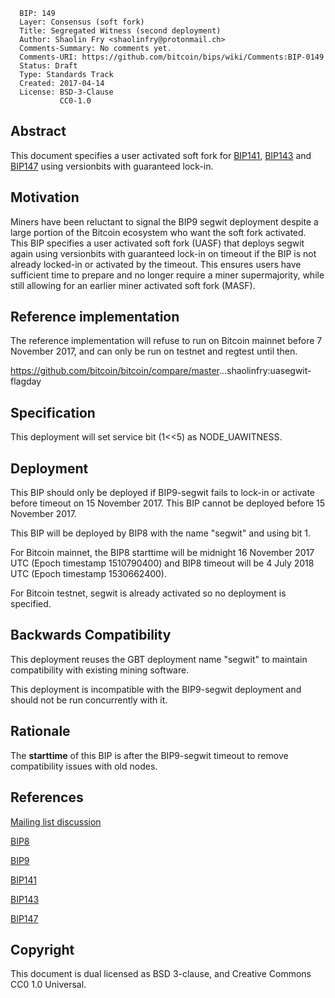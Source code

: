 <pre>
  BIP: 149
  Layer: Consensus (soft fork)
  Title: Segregated Witness (second deployment)
  Author: Shaolin Fry <shaolinfry@protonmail.ch>
  Comments-Summary: No comments yet.
  Comments-URI: https://github.com/bitcoin/bips/wiki/Comments:BIP-0149
  Status: Draft
  Type: Standards Track
  Created: 2017-04-14
  License: BSD-3-Clause
           CC0-1.0
</pre>

==Abstract==

This document specifies a user activated soft fork for [[bip-0141.mediawiki|BIP141]], [[bip-0143.mediawiki|BIP143]] and [[bip-0147.mediawiki|BIP147]] using versionbits with guaranteed lock-in.

==Motivation==

Miners have been reluctant to signal the BIP9 segwit deployment despite a large portion of the Bitcoin ecosystem who want the soft fork activated. This BIP specifies a user activated soft fork (UASF) that deploys segwit again using versionbits with guaranteed lock-in on timeout if the BIP is not already locked-in or activated by the timeout. This ensures users have sufficient time to prepare and no longer require a miner supermajority, while still allowing for an earlier miner activated soft fork (MASF).

==Reference implementation==

The reference implementation will refuse to run on Bitcoin mainnet before 7 November 2017, and can only be run on testnet and regtest until then.

https://github.com/bitcoin/bitcoin/compare/master...shaolinfry:uasegwit-flagday

==Specification==

This deployment will set service bit (1<<5) as NODE_UAWITNESS.

==Deployment==

This BIP should only be deployed if BIP9-segwit fails to lock-in or activate before timeout on 15 November 2017. This BIP cannot be deployed before 15 November 2017.

This BIP will be deployed by BIP8 with the name "segwit" and using bit 1.

For Bitcoin mainnet, the BIP8 starttime will be midnight 16 November 2017 UTC (Epoch timestamp 1510790400) and BIP8 timeout will be 4 July 2018 UTC (Epoch timestamp 1530662400).

For Bitcoin testnet, segwit is already activated so no deployment is specified.

==Backwards Compatibility==

This deployment reuses the GBT deployment name "segwit" to maintain compatibility with existing mining software.

This deployment is incompatible with the BIP9-segwit deployment and should not be run concurrently with it.

==Rationale==

The '''starttime''' of this BIP is after the BIP9-segwit timeout to remove compatibility issues with old nodes.

==References==

[https://lists.linuxfoundation.org/pipermail/bitcoin-dev/2017-April/014234.html Mailing list discussion]

[[bip-0008.mediawiki|BIP8]]

[[bip-0009.mediawiki|BIP9]]

[[bip-0141.mediawiki|BIP141]]

[[bip-0143.mediawiki|BIP143]]

[[bip-0147.mediawiki|BIP147]]

==Copyright==

This document is dual licensed as BSD 3-clause, and Creative Commons CC0 1.0 Universal.
